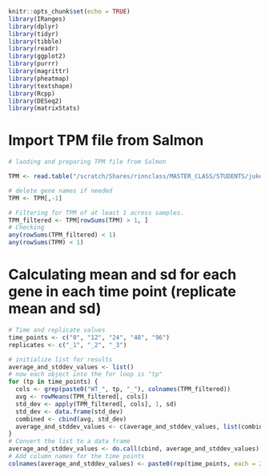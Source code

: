 ```r
knitr::opts_chunk$set(echo = TRUE)
library(IRanges)
library(dplyr)
library(tidyr)
library(tibble)
library(readr)
library(ggplot2)
library(purrr)
library(magrittr)
library(pheatmap)
library(textshape)
library(Rcpp)
library(DESeq2)
library(matrixStats)
```

# Import TPM file from Salmon
```r
# laoding and preparing TPM file from Salmon

TPM <- read.table("/scratch/Shares/rinnclass/MASTER_CLASS/STUDENTS/juke6537/MASTER_CLASS/data/salmon.merged.gene_tpm.tsv", header=TRUE, row.names=1)

# delete gene names if needed
TPM <- TPM[,-1]

# Filtering for TPM of at least 1 across samples.
TPM_filtered <- TPM[rowSums(TPM) > 1, ]
# Checking
any(rowSums(TPM_filtered) < 1)
any(rowSums(TPM) < 1)

```
# Calculating mean and sd for each gene in each time point (replicate mean and sd)
```r

# Time and replicate values
time_points <- c("0", "12", "24", "48", "96")
replicates <- c("_1", "_2", "_3")

# initialize list for results
average_and_stddev_values <- list()
# now each object into the for loop is "tp"
for (tp in time_points) {
  cols <- grep(paste0("WT_", tp, "_"), colnames(TPM_filtered))
  avg <- rowMeans(TPM_filtered[, cols])
  std_dev <- apply(TPM_filtered[, cols], 1, sd)
  std_dev <- data.frame(std_dev)
  combined <- cbind(avg, std_dev)
  average_and_stddev_values <- c(average_and_stddev_values, list(combined))
}
# Convert the list to a data frame
average_and_stddev_values <- do.call(cbind, average_and_stddev_values)
# Add column names for the time points
colnames(average_and_stddev_values) <- paste0(rep(time_points, each = 2), c("_avg", "_sd"))
```
